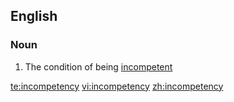 ==English==

===Noun===
{{en-noun|-}}

# The condition of being [[incompetent]]

[[te:incompetency]]
[[vi:incompetency]]
[[zh:incompetency]]